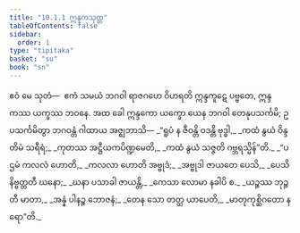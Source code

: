 ```yaml
---
title: "10.1.1 ဣန္ဒကသုတ္တ"
tableOfContents: false
sidebar:
  order: 1
type: "tipitaka"
basket: "su"
book: "sn"
---
```



<DynamicBreadcrumb />

<Division number="235" book="sn" e="ch" v="18" p="314">

<Paragraph number="1451" book="sn">
ဧဝံ မေ သုတံ—  ဧကံ သမယံ ဘဂဝါ ရာဇဂဟေ ဝိဟရတိ ဣန္ဒကူဋေ ပဗ္ဗတေ, ဣန္ဒကဿ ယက္ခဿ ဘဝနေ. အထ ခေါ ဣန္ဒကော ယက္ခော ယေန ဘဂဝါ တေနုပသင်္ကမိ; ဥပသင်္ကမိတွာ ဘဂဝန္တံ ဂါထာယ အဇ္ဈဘာသိ—
</Paragraph>

<Paragraph number="1452" type="verses" book="sn">
_“ရူပံ န ဇီဝန္တိ ဝဒန္တိ ဗုဒ္ဓါ,_  
_ကထံ နွယံ ဝိန္ဒတိမံ သရီရံ;_  
_ကုတဿ အဋ္ဌီယကပိဏ္ဍမေတိ,_  
_ကထံ နွယံ သဇ္ဇတိ ဂဗ္ဘရသ္မိန်”တိ._  

</Paragraph>

<Paragraph number="1453" type="verses" book="sn">
_“ပဌမံ ကလလံ ဟောတိ,_  
_ကလလာ ဟောတိ အဗ္ဗုဒံ;_  
_အဗ္ဗုဒါ ဇာယတေ ပေသိ,_  
_ပေသိ နိဗ္ဗတ္တတီ ဃနော;_  
_ဃနာ ပသာခါ ဇာယန္တိ,_  
_ကေသာ လောမာ နခါပိ စ._  

</Paragraph>

<Paragraph number="1454" type="verses" book="sn">
_ယဉ္စဿ ဘုဉ္ဇတီ မာတာ,_  
_အန္နံ ပါနဉ္စ ဘောဇနံ;_  
_တေန သော တတ္ထ ယာပေတိ,_  
_မာတုကုစ္ဆိဂတော နရော”တိ._
</Paragraph>
</Division>